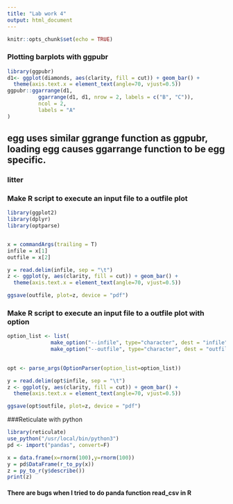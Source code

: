 ```yaml
---
title: "Lab work 4"
output: html_document
---
```


```r
knitr::opts_chunk$set(echo = TRUE)
```

### Plotting barplots with ggpubr

```r
library(ggpubr)
d1<- ggplot(diamonds, aes(clarity, fill = cut)) + geom_bar() +
  theme(axis.text.x = element_text(angle=70, vjust=0.5))
ggpubr::ggarrange(d1,                                                
          ggarrange(d1, d1, nrow = 2, labels = c("B", "C")), 
          ncol = 2, 
          labels = "A"                                        
) 
```

## egg uses similar ggrange function as ggpubr, loading egg causes ggarrange function to be egg specific. 


### litter

### Make R script to execute an input file to a outfile plot
```r
library(ggplot2)
library(dplyr)
library(optparse)


x = commandArgs(trailing = T)
infile = x[1]
outfile = x[2]

y = read.delim(infile, sep = "\t") 
z <- ggplot(y, aes(clarity, fill = cut)) + geom_bar() +
  theme(axis.text.x = element_text(angle=70, vjust=0.5))

ggsave(outfile, plot=z, device = "pdf")
```


### Make R script to execute an input file to a outfile plot with option
```r
option_list <- list(
              make_option("--infile", type="character", dest = "infile"),
              make_option("--outfile", type="character", dest = "outfile") )
              

opt <- parse_args(OptionParser(option_list=option_list))

y = read.delim(opt$infile, sep = "\t") 
z <- ggplot(y, aes(clarity, fill = cut)) + geom_bar() +
  theme(axis.text.x = element_text(angle=70, vjust=0.5))

ggsave(opt$outfile, plot=z, device = "pdf")
```



###Reticulate with python

```r
library(reticulate)
use_python("/usr/local/bin/python3")
pd <- import("pandas", convert=F)

x = data.frame(x=rnorm(100),y=rnorm(100))
y = pd$DataFrame(r_to_py(x))
z = py_to_r(y$describe())
print(z)


```


#### There are bugs when I tried to do panda function read_csv in R


